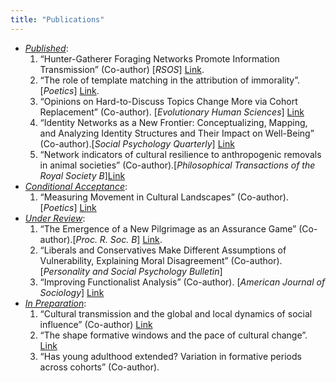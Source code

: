 ```yaml
---
title: "Publications"
---
```


-   [*Published*]{.underline}:
    1)  "Hunter-Gatherer Foraging Networks Promote Information Transmission" (Co-author) \[*RSOS*\] [Link](https://royalsocietypublishing.org/doi/full/10.1098/rsos.211324).
    2)  "The role of template matching in the attribution of immorality". \[*Poetics*\] [Link](https://doi.org/10.1016/j.poetic.2021.101643).
    3)  "Opinions on Hard-to-Discuss Topics Change More via Cohort Replacement" (Co-author). \[*Evolutionary Human Sciences*\] [Link](https://www.cambridge.org/core/journals/evolutionary-human-sciences/article/opinions-on-hardtodiscuss-topics-change-more-via-cohort-replacement/D11EC23A36D627465FDC9AA52AD049E1)
    4)  "Identity Networks as a New Frontier: Conceptualizing, Mapping, and Analyzing Identity Structures and Their Impact on Well-Being" (Co-author).[*Social Psychology Quarterly*] [Link](https://doi.org/10.1177/01902725241292328)
    5)  "Network indicators of cultural resilience to anthropogenic removals in animal societies" (Co-author).\[*Philosophical Transactions of the Royal Society B*\][Link](https://ucdavis.box.com/s/8lbipunsocal5tyl5dtalfc1484n8mq6)
    
-   [*Conditional Acceptance*]{.underline}:
    1)  "Measuring Movement in Cultural Landscapes" (Co-author). \[*Poetics*\] [Link](https://osf.io/preprints/socarxiv/wdh3f)
    
-   [*Under Review*]{.underline}:
    1) "The Emergence of a New Pilgrimage as an Assurance Game" (Co-author).[*Proc. R. Soc. B*] [Link](https://osf.io/preprints/socarxiv/rdqnk).
    2) “Liberals and Conservatives Make Different Assumptions of Vulnerability, Explaining Moral Disagreement” (Co-author).[*Personality and Social Psychology Bulletin*]
    3) "Improving Functionalist Analysis" (Co-author). [*American Journal of Sociology*] [Link](https://osf.io/preprints/socarxiv/dfc4k)
    
-   [*In Preparation*]{.underline}:
    1)  "Cultural transmission and the global and local dynamics of social influence" (Co-author) [Link](https://osf.io/preprints/socarxiv/2vyhp/)
    2)  “The shape formative windows and the pace of cultural change”. [Link](https://osf.io/preprints/socarxiv/y8b2e)
    3)  "Has young adulthood extended? Variation in formative periods across cohorts" (Co-author).
